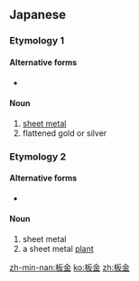 ==Japanese==
{{ja-kanjitab|板|金}}

===Etymology 1===

====Alternative forms====
* {{l|ja|板銀}}

====Noun====
{{ja-noun|いたがね}}

# [[sheet metal]]
# flattened gold or silver

===Etymology 2===

====Alternative forms====
* {{l|ja|鈑金}}

====Noun====
{{ja-noun|ばんきん}}

# sheet metal
# a sheet metal [[plant]]

[[zh-min-nan:板金]]
[[ko:板金]]
[[zh:板金]]